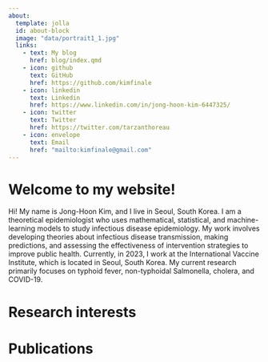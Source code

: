 ```yaml
---
about:
  template: jolla
  id: about-block
  image: "data/portrait1_1.jpg"
  links:
    - text: My blog
      href: blog/index.qmd
    - icon: github
      text: GitHub
      href: https://github.com/kimfinale
    - icon: linkedin
      text: Linkedin
      href: https://www.linkedin.com/in/jong-hoon-kim-6447325/
    - icon: twitter
      text: Twitter
      href: https://twitter.com/tarzanthoreau
    - icon: envelope
      text: Email
      href: "mailto:kimfinale@gmail.com"  
---
```


::: {#about-block}
:::

# Welcome to my website!


Hi! My name is Jong-Hoon Kim, and I live in Seoul, South Korea. I am a theoretical epidemiologist who uses mathematical, statistical, and machine-learning models to study infectious disease epidemiology. My work involves developing theories about infectious disease transmission, making predictions, and assessing the effectiveness of intervention strategies to improve public health. Currently, in 2023, I work at the International Vaccine Institute, which is located in Seoul, South Korea. My current research primarily focuses on typhoid fever, non-typhoidal Salmonella, cholera, and COVID-19.


# Research interests



# Publications

